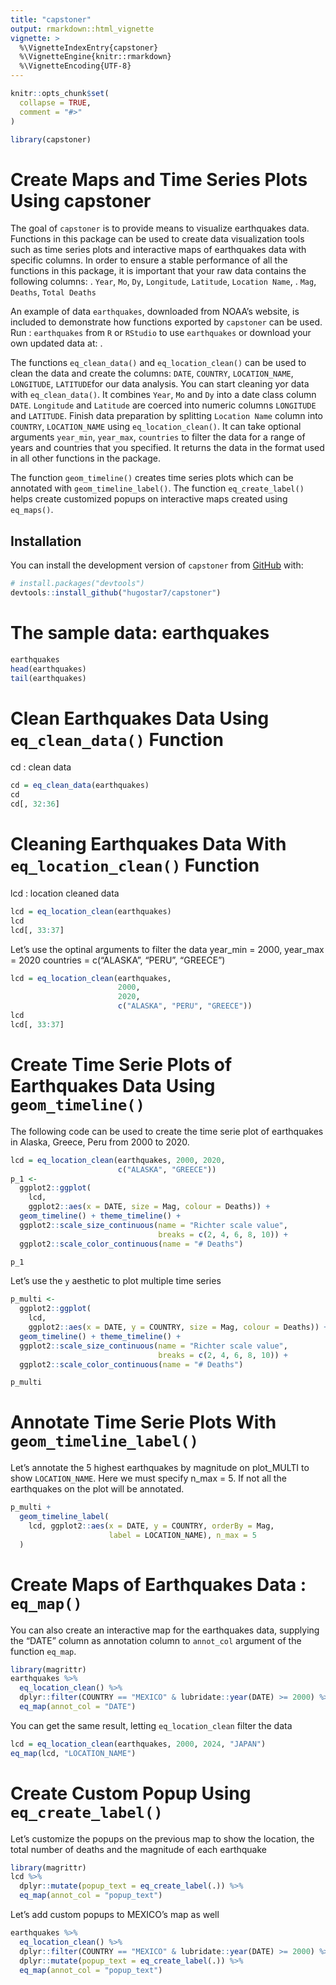 ```yaml
---
title: "capstoner"
output: rmarkdown::html_vignette
vignette: >
  %\VignetteIndexEntry{capstoner}
  %\VignetteEngine{knitr::rmarkdown}
  %\VignetteEncoding{UTF-8}
---
```


```r
knitr::opts_chunk$set(
  collapse = TRUE,
  comment = "#>"
)
```

```r
library(capstoner)
```

# Create Maps and Time Series Plots Using capstoner

The goal of `capstoner` is to provide means to visualize earthquakes data. Functions in this package can be used to create data visualization tools such as time series plots and interactive maps of earthquakes data with specific columns. In order to ensure a stable performance of all the functions in this package, it is important that your raw data contains the following columns:
 . `Year`, `Mo`, `Dy`, `Longitude`, `Latitude`, `Location Name`,
 . `Mag`, `Deaths`, `Total Deaths`

An example of data `earthquakes`, downloaded from NOAA's website, is included to demonstrate how functions exported by `capstoner` can be used. Run : `earthquakes` from `R` or `RStudio` to use `earthquakes` or download your own updated data at:
\url{https://www.ngdc.noaa.gov/hazel/view/hazards/earthquake}.

The functions `eq_clean_data()` and `eq_location_clean()` can be used to clean  the data and create the columns: `DATE`, `COUNTRY`, `LOCATION_NAME`,
`LONGITUDE`, `LATITUDE`for our data analysis. You can start cleaning yor data with `eq_clean_data()`. It combines `Year`, `Mo` and `Dy` into a date class column `DATE`. `Longitude` and `Latitude` are coerced into numeric columns `LONGITUDE` and `LATITUDE`. Finish data preparation by splitting `Location Name` column into `COUNTRY`, `LOCATION_NAME` using `eq_location_clean()`. It can take optional arguments `year_min`, `year_max`, `countries` to filter the data for a range of years and countries that you specified. It returns the data in the format used in all other functions in the package. 

The function `geom_timeline()` creates time series plots which can be  annotated with `geom_timeline_label()`. The function `eq_create_label()` helps create customized popups on interactive maps  created using `eq_maps()`.

## Installation

You can install the development version of `capstoner` from [GitHub](https://github.com/) with:

``` r
# install.packages("devtools")
devtools::install_github("hugostar7/capstoner")
```

# The sample data: earthquakes

```r
earthquakes
head(earthquakes)
tail(earthquakes)
```

# Clean Earthquakes Data Using `eq_clean_data()` Function
cd : clean data

```r
cd = eq_clean_data(earthquakes)
cd
cd[, 32:36]
```

# Cleaning Earthquakes Data With `eq_location_clean()` Function
lcd : location cleaned data

```r
lcd = eq_location_clean(earthquakes)
lcd
lcd[, 33:37]
```

Let's use the optinal arguments to filter the data
year_min = 2000, year_max = 2020
countries = c("ALASKA", "PERU", "GREECE")

```r
lcd = eq_location_clean(earthquakes, 
                        2000,
                        2020,
                        c("ALASKA", "PERU", "GREECE"))
lcd
lcd[, 33:37]
```

# Create Time Serie Plots of Earthquakes Data Using `geom_timeline()`  
 
The following code can be used to create the time serie plot of earthquakes in Alaska, Greece, Peru from 2000 to 2020.
 
```r
lcd = eq_location_clean(earthquakes, 2000, 2020, 
                        c("ALASKA", "GREECE"))
p_1 <- 
  ggplot2::ggplot(
    lcd, 
    ggplot2::aes(x = DATE, size = Mag, colour = Deaths)) +
  geom_timeline() + theme_timeline() +
  ggplot2::scale_size_continuous(name = "Richter scale value",
                                 breaks = c(2, 4, 6, 8, 10)) +
  ggplot2::scale_color_continuous(name = "# Deaths")

p_1
```

Let's use the `y` aesthetic to plot multiple time series

```r
p_multi <- 
  ggplot2::ggplot(
    lcd, 
    ggplot2::aes(x = DATE, y = COUNTRY, size = Mag, colour = Deaths)) +
  geom_timeline() + theme_timeline() +
  ggplot2::scale_size_continuous(name = "Richter scale value",
                                 breaks = c(2, 4, 6, 8, 10)) +
  ggplot2::scale_color_continuous(name = "# Deaths")

p_multi
```


# Annotate Time Serie Plots With `geom_timeline_label()`

Let's annotate the 5 highest earthquakes by magnitude on plot_MULTI to show `LOCATION_NAME`. Here we must specify n_max = 5. If not all the earthquakes on the plot will be annotated.

```r
p_multi + 
  geom_timeline_label(
    lcd, ggplot2::aes(x = DATE, y = COUNTRY, orderBy = Mag,
                      label = LOCATION_NAME), n_max = 5
  )
```

# Create Maps of Earthquakes Data : `eq_map()`

You can also create an interactive map for the earthquakes data, supplying the "DATE" column as annotation column to `annot_col`
argument of the function `eq_map`.

```r
library(magrittr)
earthquakes %>% 
  eq_location_clean() %>% 
  dplyr::filter(COUNTRY == "MEXICO" & lubridate::year(DATE) >= 2000) %>% 
  eq_map(annot_col = "DATE")
```

You can get the same result, letting `eq_location_clean` filter the data

```r
lcd = eq_location_clean(earthquakes, 2000, 2024, "JAPAN")
eq_map(lcd, "LOCATION_NAME")
```

# Create Custom Popup Using `eq_create_label()` 
Let's customize the popups on the previous map to show the location, the total number of deaths and the magnitude of each earthquake

```r
library(magrittr)
lcd %>%
  dplyr::mutate(popup_text = eq_create_label(.)) %>%
  eq_map(annot_col = "popup_text")
```

Let's add custom popups to MEXICO's map as well

```r
earthquakes %>% 
  eq_location_clean() %>% 
  dplyr::filter(COUNTRY == "MEXICO" & lubridate::year(DATE) >= 2000) %>% 
  dplyr::mutate(popup_text = eq_create_label(.)) %>% 
  eq_map(annot_col = "popup_text")
```

